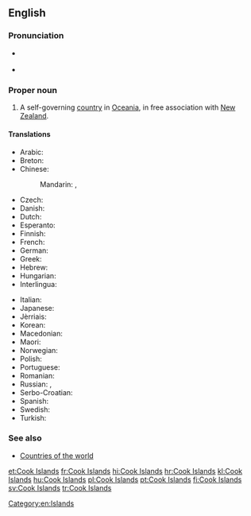 ==English==

===Pronunciation===
* {{a|UK|US}} {{IPA|/ˈkʊk ˈai.ləndz/}}
* {{audio|en-us-Cook Islands.ogg|Audio (US)|lang=en}}

===Proper noun===
{{wikipedia}}
{{en-proper noun}}

# A self-governing [[country]] in [[Oceania]], in free association with [[New Zealand]].

====Translations====
{{trans-top|self-governing country in Oceania}}
* Arabic: {{t|ar|جزر كوك|f-p|tr=júzur kuk}}
* Breton: {{t|br|Inizi Cook}}
* Chinese:
*: Mandarin: {{t+|cmn|庫克群島|sc=Hani}}, {{t|cmn|库克群岛|tr=Kùkè qúndǎo|sc=Hani}}
* Czech: {{t+|cs|Cookovy ostrovy|m-p}}
* Danish: {{t|da|Cookøerne}}
* Dutch: {{t|nl|Cookeilanden}}
* Esperanto: {{t|eo|Kukinsuloj}}
* Finnish: {{t+|fi|Cookinsaaret}}
* French: {{t+|fr|îles Cook|f-p}}
* German: {{t+|de|Cookinseln|f-p}}
* Greek: {{t|el|Νήσοι Κουκ|n-p}}
* Hebrew: {{t|he|איי קוק|tr=Iyey quq|sc=Hebr}}
* Hungarian: {{t+|hu|Cook-szigetek}}
* Interlingua: {{t|ia|Insulas Cook}}
{{trans-mid}}
* Italian: {{t|it|Isole Cook|f-p}}
* Japanese: {{t|ja|クック諸島|tr=クックしょとう, Kukku shotō|sc=Jpan}}
* Jèrriais: {{t|roa-jer|Îles Cook|f-p}}
* Korean: {{t|ko|쿡 제도|tr=Kuk jedo|sc=Kore}}
* Macedonian: {{t|mk|Кукови Острови|p|tr=Kúkovi Óstrovi}}
* Maori: {{t|mi|Kuki Airani}}
* Norwegian: {{t|no|Cookøyene}}
* Polish: {{t+|pl|Wyspy Cooka}}
* Portuguese: {{t+|pt|Ilhas Cook|f-p}}
* Romanian: {{t|ro|Insulele Cook}}
* Russian: {{t|ru|Острова Кука|m-p|tr=Ostrová Kúka}}, {{t|ru|острова Кука|m-p|tr=ostrová Kúka}}
* Serbo-Croatian: {{t|sh|Cookova Ostrva|n-p}}
* Spanish: {{t+|es|Islas Cook|f-p}}
* Swedish: {{t+|sv|Cooköarna}}
* Turkish: {{t+|tr|Cook Adaları}}
{{trans-bottom}}

===See also===
* [[Appendix:Countries of the world|Countries of the world]]

[[Category:en:Islands]]

[[et:Cook Islands]]
[[fr:Cook Islands]]
[[hi:Cook Islands]]
[[hr:Cook Islands]]
[[kl:Cook Islands]]
[[hu:Cook Islands]]
[[pl:Cook Islands]]
[[pt:Cook Islands]]
[[fi:Cook Islands]]
[[sv:Cook Islands]]
[[tr:Cook Islands]]